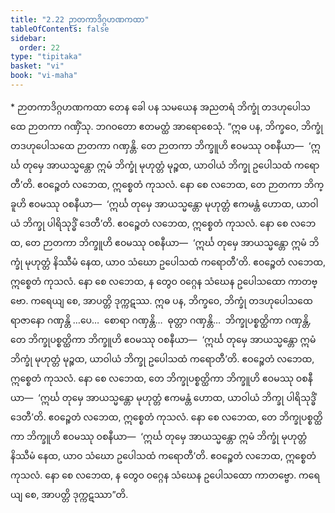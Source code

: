 ```yaml
---
title: "2.22 ဉာတကာဒိဂ္ဂဟဏကထာ"
tableOfContents: false
sidebar:
  order: 22
type: "tipitaka"
basket: "vi"
book: "vi-maha"
---
```



<DynamicBreadcrumb />

<Paragraph type="center" book="vi-maha">
* ဉာတကာဒိဂ္ဂဟဏကထာ
</Paragraph>

<Division number="166" book="vi-maha" e="ch" v="3" p="164">

<Paragraph number="692" book="vi-maha">
တေန ခေါ ပန သမယေန အညတရံ ဘိက္ခုံ တဒဟုပေါသထေ ဉာတကာ ဂဏှိံသု. ဘဂဝတော ဧတမတ္ထံ အာရောစေသုံ.
</Paragraph>

<Paragraph number="693" book="vi-maha">
“ဣဓ ပန, ဘိက္ခဝေ, ဘိက္ခုံ တဒဟုပေါသထေ ဉာတကာ ဂဏှန္တိ. တေ ဉာတကာ ဘိက္ခူဟိ ဧဝမဿု ဝစနီယာ—  ‘ဣင်္ဃ တုမှေ အာယသ္မန္တော ဣမံ ဘိက္ခုံ မုဟုတ္တံ မုဉ္စထ, ယာဝါယံ ဘိက္ခု ဥပေါသထံ ကရောတီ’တိ. ဧဝဉ္စေတံ လဘေထ, ဣစ္စေတံ ကုသလံ. နော စေ လဘေထ, တေ ဉာတကာ ဘိက္ခူဟိ ဧဝမဿု ဝစနီယာ—  ‘ဣင်္ဃ တုမှေ အာယသ္မန္တော မုဟုတ္တံ ဧကမန္တံ ဟောထ, ယာဝါယံ ဘိက္ခု ပါရိသုဒ္ဓိံ ဒေတီ’တိ. ဧဝဉ္စေတံ လဘေထ, ဣစ္စေတံ ကုသလံ. နော စေ လဘေထ, တေ ဉာတကာ ဘိက္ခူဟိ ဧဝမဿု ဝစနီယာ—  ‘ဣင်္ဃ တုမှေ အာယသ္မန္တော ဣမံ ဘိက္ခုံ မုဟုတ္တံ နိဿီမံ နေထ, ယာဝ သံဃော ဥပေါသထံ ကရောတီ’တိ. ဧဝဉ္စေတံ လဘေထ, ဣစ္စေတံ ကုသလံ. နော စေ လဘေထ, န တွေဝ ဝဂ္ဂေန သံဃေန ဥပေါသထော ကာတဗ္ဗော. ကရေယျ စေ, အာပတ္တိ ဒုက္ကဋဿ.
</Paragraph>

<Paragraph number="694" book="vi-maha">
ဣဓ ပန, ဘိက္ခဝေ, ဘိက္ခုံ တဒဟုပေါသထေ ရာဇာနော ဂဏှန္တိ …ပေ…  စောရာ ဂဏှန္တိ…  ဓုတ္တာ ဂဏှန္တိ…  ဘိက္ခုပစ္စတ္ထိကာ ဂဏှန္တိ, တေ ဘိက္ခုပစ္စတ္ထိကာ ဘိက္ခူဟိ ဧဝမဿု ဝစနီယာ—  ‘ဣင်္ဃ တုမှေ အာယသ္မန္တော ဣမံ ဘိက္ခုံ မုဟုတ္တံ မုဉ္စထ, ယာဝါယံ ဘိက္ခု ဥပေါသထံ ကရောတီ’တိ. ဧဝဉ္စေတံ လဘေထ, ဣစ္စေတံ ကုသလံ. နော စေ လဘေထ, တေ ဘိက္ခုပစ္စတ္ထိကာ ဘိက္ခူဟိ ဧဝမဿု ဝစနီယာ—  ‘ဣင်္ဃ တုမှေ အာယသ္မန္တော မုဟုတ္တံ ဧကမန္တံ ဟောထ, ယာဝါယံ ဘိက္ခု ပါရိသုဒ္ဓိံ ဒေတီ’တိ. ဧဝဉ္စေတံ လဘေထ, ဣစ္စေတံ ကုသလံ. နော စေ လဘေထ, တေ ဘိက္ခုပစ္စတ္ထိကာ ဘိက္ခူဟိ ဧဝမဿု ဝစနီယာ—  ‘ဣင်္ဃ တုမှေ အာယသ္မန္တော ဣမံ ဘိက္ခုံ မုဟုတ္တံ နိဿီမံ နေထ, ယာဝ သံဃော ဥပေါသထံ ကရောတီ’တိ. ဧဝဉ္စေတံ လဘေထ, ဣစ္စေတံ ကုသလံ. နော စေ လဘေထ, န တွေဝ ဝဂ္ဂေန သံဃေန ဥပေါသထော ကာတဗ္ဗော. ကရေယျ စေ, အာပတ္တိ ဒုက္ကဋဿာ”တိ.
</Paragraph>
</Division>